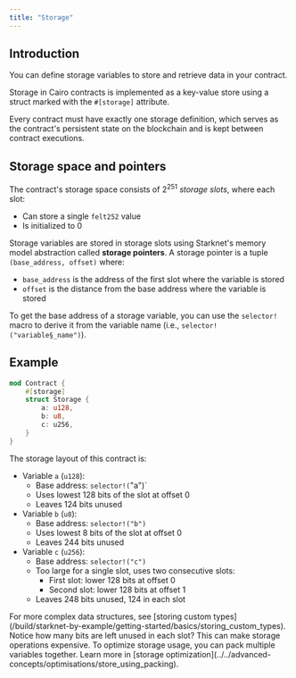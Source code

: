```yaml
---
title: "Storage"
---
```


## Introduction

You can define storage variables to store and retrieve data in your contract.

Storage in Cairo contracts is implemented as a key-value store using a struct marked with the `#[storage]` attribute.

Every contract must have exactly one storage definition, which serves as the contract's persistent state on the blockchain and is kept between contract executions.

## Storage space and pointers

The contract's storage space consists of $2^{251}$ *storage slots*, where each slot:

- Can store a single `felt252` value
- Is initialized to 0

Storage variables are stored in storage slots using Starknet's memory model abstraction called **storage pointers**.
A storage pointer is a tuple `(base_address, offset)` where:

- `base_address` is the address of the first slot where the variable is stored
- `offset` is the distance from the base address where the variable is stored

To get the base address of a storage variable, you can use the `selector!` macro to derive it from the variable name (i.e., `selector!("variable§_name")`).

## Example

```rust
mod Contract {
    #[storage]
    struct Storage {
        a: u128,
        b: u8,
        c: u256,
    }
}
```

The storage layout of this contract is:

- Variable `a` (`u128`):
  - Base address: `selector!(`"a")`
  - Uses lowest 128 bits of the slot at offset 0
  - Leaves 124 bits unused
- Variable `b` (`u8`):
  - Base address: `selector!("b")`
  - Uses lowest 8 bits of the slot at offset 0
  - Leaves 244 bits unused
- Variable `c` (`u256`):
  - Base address: `selector!("c")`
  - Too large for a single slot, uses two consecutive slots:
    - First slot: lower 128 bits at offset 0
    - Second slot: lower 128 bits at offset 1
  - Leaves 248 bits unused, 124 in each slot

<Note>
For more complex data structures, see [storing custom types](/build/starknet-by-example/getting-started/basics/storing_custom_types).
</Note>

<Tip>
Notice how many bits are left unused in each slot?
This can make storage operations expensive.
To optimize storage usage, you can pack multiple variables together.
Learn more in [storage optimization](../../advanced-concepts/optimisations/store_using_packing).
</Tip>
